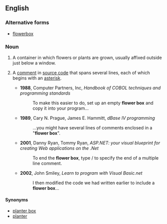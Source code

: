 ==English==

===Alternative forms===
* [[flowerbox]]

===Noun===
{{en-noun|sg=[[flower]] [[box]]|pl=flower boxes}}

#A container in which flowers or plants are grown, usually affixed outside just below a window. 
# {{computing|programming}} A [[comment]] in [[source code]] that spans several lines, each of which begins with an [[asterisk]].
#* '''1988''', Computer Partners, Inc, ''Handbook of COBOL techniques and programming standards''
#*: To make this easier to do, set up an empty '''flower box''' and copy it into your program...
#* '''1989''', Cary N. Prague, James E. Hammitt, ''dBase IV programming''
#*: ...you might have several lines of comments enclosed in a "'''flower box'''".
#* '''2001''', Danny Ryan, Tommy Ryan, ''ASP.NET: your visual blueprint for creating Web applications on the .Net''
#*: To end the '''flower box''', type / to specify the end of a multiple line comment.
#* '''2002''', John Smiley, ''Learn to program with Visual Basic.net''
#*: I then modified the code we had written earlier to include a '''flower box'''...

====Synonyms====
*[[planter box]]
*[[planter]]